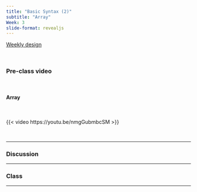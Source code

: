 ```yaml
---
title: "Basic Syntax (2)"
subtitle: "Array"
Week: 3
slide-format: revealjs
---
```


[Weekly design](https://changjunlee.com/teaching/ds101/weekly/)

<br>

### Pre-class video

<br> 

#### Array

<br> 

{{< video https://youtu.be/nmgGubmbcSM >}}

<br> 

------------------------------------------------------------------------

### Discussion



------------------------------------------------------------------------

### Class

------------------------------------------------------------------------

